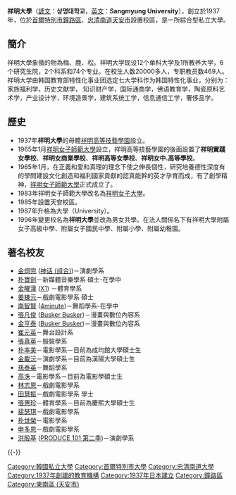 {{University
|name            =祥明大學
|native_name     ={{lang|ko|상명대학교}}
|latin_name      =
|image           = [[File:Sangmyung_University.jpg|300px]]
|motto           =Global 상명 Dynamic 상명
|established     =1937年
|type            =私立
|endowment       =
|faculty         =
|president       =
|students        =
|undergrad       =
|postgrad        =
|doctoral        =
|city            =
|state           =
|country         = {{KOR}}
|campus          = 首爾校區、天安校區
|mascot          =
|religion        =
|affiliations    =
|footnotes       =
|website         =http://www.smu.ac.kr
|address         =[[首爾特別市|首爾特別市]][[鐘路區|鐘路區]]
|telephone       =02-2287-5114
|coor            =
|logo            =
}}
{{Infobox Korean name
|hangul        = 상명대학교
|hanja         = 祥明大學校
|rr            = Sangmyeong Daehakgyo
|mr            = Sangmyŏng Taehakkyo
}}
'''祥明大學'''（[[諺文|諺文]]：'''상명대학교'''，[[英文|英文]]：'''Sangmyung University'''），創立於1937年，位於[[首爾特別市|首爾特別市]][[鐘路區|鐘路區]]、[[忠清南道|忠清南道]][[天安市|天安市]]設置校區，是一所綜合型私立大學。

== 簡介 ==

祥明大學象徵的物為梅、鹿、松。祥明大学现设12个单科大学及1所教养大学，6个研究生院，2个科系和74个专业。在校生人数20000多人，专职教员数469人。祥明大学由韩国教育部特性化事业团选定七大学科作为韩国特性化事业，分别为：家族福利学，历史文献学， 知识财产学，国际通商学，佛语教育学，陶瓷原料艺术学，产业设计学，环境造景学，建筑系统工学，信息通信工学，奢侈品学。

== 歷史 ==

*1937年'''祥明大學'''的母體[[祥明高等技藝學園|祥明高等技藝學園]]設立。
*1965年1月[[祥明女子師範大學|祥明女子師範大學]]設立，祥明高等技藝學園的後面設置了'''祥明實踐女學校'''、'''祥明女商業學校'''、'''祥明高等女學校'''、'''祥明女中.高等學校'''。
*1965年1月，在正義和愛和真理的理念下使之伸長個性，研究培養德性深度有的學問建設文化創造和福利國家貢獻的認真能幹的英才孕育而成，有了創學精神，[[祥明女子師範大學|祥明女子師範大學]]正式成立了。
*1983年祥明女子師範大學改名為[[祥明女子大學|祥明女子大學]]。
*1985年設置天安校區。
*1987年升格為大學（University）。
*1996年變更校名為'''祥明大學'''並改為男女共學。在法人關係名下有祥明大學附屬女子高級中學、附屬女子國民中學、附屬小學、附屬幼稚園。

== 著名校友 ==
*[[金烔完|金烔完]] ([[神话_(组合)|神话 (组合)]])－演劇學系
*[[朴寶劍|朴寶劍]]－新媒體音樂學系 碩士-在學中
*[[金曜漢|金曜漢]] ([[X1_(组合)|X1]]) －體育學系
*[[姜棟元|姜棟元]]－戲劇電影學系 碩士
*[[南智賢|南智賢]] ([[4minute|4minute]])－舞蹈學系-在學中
*[[張凡俊|張凡俊]] ([[Busker_Busker|Busker Busker]])－漫畫與數位內容系
*[[金亨泰|金亨泰]] ([[Busker_Busker|Busker Busker]])－漫畫與數位內容系
*[[崔元英|崔元英]]－舞台設計系
*[[張真英|張真英]]－服裝學系
*[[朴率美|朴率美]]－電影學系－目前為成均館大學碩士生
*[[金載沅|金載沅]]－演劇學系－目前為漢陽大學碩士生
*[[孫泰英|孫泰英]]－舞蹈學系
*[[高洙|高洙]]－電影學系－目前為電影學碩士生
*[[林志恩|林志恩]]－戲劇電影學系
*[[田慧振|田慧振]]－戲劇電影學系 學士
*[[張惠珍|張惠珍]]－體育學系－目前為慶熙大學碩士生
*[[裴瑟琪|裴瑟琪]]－戲劇電影學系
*[[朴世榮|朴世榮]]－電影學系
*[[申多恩|申多恩]]－戲劇電影學系 
*[[洪殷基|洪殷基]] ([[PRODUCE_101_第二季|PRODUCE 101 第二季]])－演劇學系


{{-}}
{{Colleges and universities in Seoul}}

{{DEFAULTSORT:Sangmyung}}
[[Category:韓國私立大學|Category:韓國私立大學]]
[[Category:首爾特別市大學|Category:首爾特別市大學]]
[[Category:忠清南道大學|Category:忠清南道大學]]
[[Category:1937年創建的教育機構|Category:1937年創建的教育機構]]
[[Category:1937年日本建立|Category:1937年日本建立]]
[[Category:鐘路區|Category:鐘路區]]
[[Category:東南區_(天安市)|Category:東南區 (天安市)]]